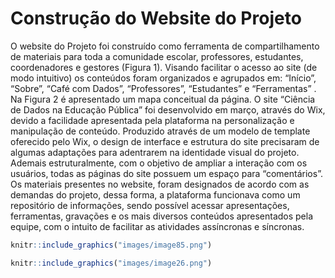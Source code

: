 #  Construção do Website do Projeto

O website do Projeto foi construído como ferramenta de compartilhamento de materiais para toda a comunidade escolar, professores, estudantes, coordenadores e gestores (Figura 1). Visando facilitar o acesso ao site (de modo intuitivo) os conteúdos foram organizados e agrupados em: “Início”, “Sobre”, “Café com Dados”, “Professores”, “Estudantes” e “Ferramentas” . Na Figura 2 é apresentado um mapa conceitual da página.
O site “Ciência de Dados na Educação Pública” foi desenvolvido em março, através do Wix, devido a facilidade apresentada pela plataforma na personalização e manipulação de conteúdo. Produzido através de um modelo de template oferecido pelo Wix, o design de interface e estrutura do site precisaram de algumas adaptações para adentrarem na identidade visual do projeto. Ademais estruturalmente, com o objetivo de ampliar a interação com os usuários, todas as páginas do site possuem um espaço para "comentários".
Os materiais presentes no website, foram designados de acordo com as demandas do projeto, dessa forma, a plataforma funcionava como um repositório de informações, sendo possível acessar apresentações, ferramentas, gravações e os mais diversos conteúdos apresentados pela equipe, com o intuito de facilitar as atividades assíncronas e síncronas. 


```r
knitr::include_graphics("images/image85.png")
```




```r
knitr::include_graphics("images/image26.png")
```